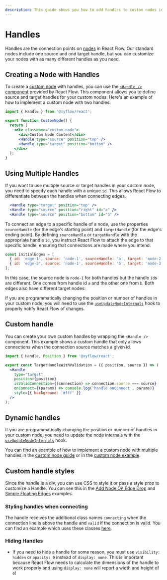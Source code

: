```yaml
---
description: This guide shows you how to add handles to custom nodes in React Flow.
---
```



# Handles

Handles are the connection points on [nodes](/learn/concepts/terms-and-definitions#nodes) in React Flow. Our standard nodes include one source and ond target handle, but you can customize your nodes with as many different handles as you need.

## Creating a Node with Handles

To create a [custom node](/learn/customization/custom-nodes) with handles, you can use the [`<Handle />` component](/api-reference/components/handle) provided by React Flow. This component allows you to define source and target handles for your custom nodes. Here's an example of how to implement a custom node with two handles:

```jsx
import { Handle } from '@xyflow/react';

export function CustomNode() {
  return (
    <div className="custom-node">
      <div>Custom Node Content</div>
      <Handle type="source" position="top" />
      <Handle type="target" position="bottom" />
    </div>
  );
}
```

## Using Multiple Handles

If you want to use multiple source or target handles in your custom node, you need to specify each handle with a unique `id`. This allows React Flow to differentiate between the handles when connecting edges.

```jsx
  <Handle type="target" position="top" />
  <Handle type="source" position="right" id="a" />
  <Handle type="source" position="bottom" id="b" />
```

To connect an edge to a specific handle of a node, use the properties `sourceHandle` (for the edge's starting point) and `targetHandle` (for the edge's ending point). By defining `sourceHandle` or `targetHandle` with the appropriate handle `id`, you instruct React Flow to attach the edge to that specific handle, ensuring that connections are made where you intend.

```js
const initialEdges = [
  { id: 'edge-1', source: 'node-1', sourceHandle: 'a', target: 'node-2' },
  { id: 'edge-2', source: 'node-1', sourceHandle: 'b', target: 'node-3' },
];
```

In this case, the source node is `node-1` for both handles but the handle `id`s are different. One comes from handle id `a` and the other one from `b`. Both edges also have different target nodes:

<RemoteCodeViewer route="learn/custom-node-2" framework="react" />

If you are programmatically changing the position or number of handles
in your custom node, you will need to use the
[`useUpdateNodeInternals`](/api-reference/hooks/use-update-node-internals) hook
to properly notify React Flow of changes.

## Custom handle

You can create your own custom handles by wrapping the `<Handle />` component.
This example shows a custom handle that only allows connections when the
connection source matches a given id.

```jsx
import { Handle, Position } from '@xyflow/react';

export const TargetHandleWithValidation = ({ position, source }) => (
  <Handle
    type="target"
    position={position}
    isValidConnection={(connection) => connection.source === source}
    onConnect={(params) => console.log('handle onConnect', params)}
    style={{ background: '#fff' }}
  />
);
```

## Dynamic handles

If you are programmatically changing the position or number of handles in your
custom node, you need to update the node internals with the
[`useUpdateNodeInternals`](/api-reference/hooks/use-update-node-internals) hook.

You can find an example of how to implement a custom node with multiple handles
in the [custom node guide](/learn/customization/custom-nodes) or in the
[custom node example](/examples/nodes/custom-node).

## Custom handle styles

Since the handle is a div, you can use CSS to style it or pass a style prop to
customize a Handle. You can see this in the
[Add Node On Edge Drop](/examples/nodes/add-node-on-edge-drop) and
[Simple Floating Edges](/examples/edges/simple-floating-edges) examples.

### Styling handles when connecting

The handle receives the additional class names `connecting` when the connection
line is above the handle and `valid` if the connection is valid. You can find an
example which uses these classes [here](/examples/interaction/validation).

### Hiding Handles

- If you need to hide a handle for some reason, you must use `visibility: hidden`
  or `opacity: 0` instead of `display: none`. This is important because React
  Flow needs to calculate the dimensions of the handle to work properly and using
  `display: none` will report a width and height of `0`!

